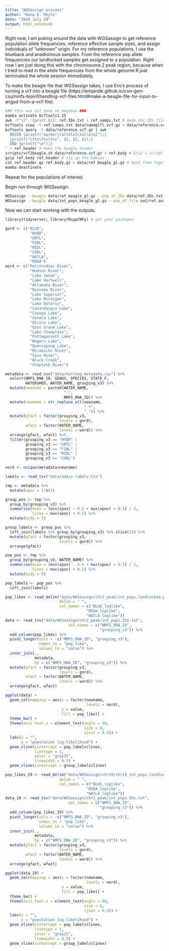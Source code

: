 ```yaml
---
title: "WGSassign process"
author: "Hana K. Moyle"
date: "2024 July 29"
output: html_notebook
---
```



Right now, I am poking around the data with WGSassign to get reference population allele frequencies, reference effective sample sizes, and assign individuals of "unknown" origin. For my reference populations, I use the blueback and anadromous samples. From the reference pop allele frequencies our landlocked samples get assigned to a population. Right now I am just doing this with the chromosome 2 peak region, because when I tried to read in the allele frequencies from the whole genome R just terminated the whole session immediately.

To make the beagle file that WGSassign takes, I use Eric's process of turning a vcf into a beagle file (https://eriqande.github.io/con-gen-csu/nmfs-bioinf/handling-vcf-files.html#make-a-beagle-file-for-input-to-angsd-from-a-vcf-file):
```sh
### this was all done on megabox ###
mamba activate bcftools1.15
awk -F"\t" '{print $1}' ref.IDs.txt > ref_samps.txt # made the IDs file straight from the metadata, the first col being the sample IDs and the second col the pops
bcftools view -S ref_samps.txt data/namaglfl.vcf.gz > data/reference.vcf.gz # subset the vcf for our reference pops
bcftools query -l data/reference.vcf.gz | awk '
  BEGIN {printf("marker\tallele1\tallele2");}
  {printf("\t%s\t%s\t%s", $1, $1, $1);}
  END {printf("\n");}
' > ref.header # make the beagle header
scripts/vcf2beagle.sh data/reference.vcf.gz > ref.body # Eric's script so that I don't have to keep track of things so closely
gzip ref.body ref.header # zip up the babies
cat ref.header.gz ref.body.gz > data/ref_beagle_gl.gz # mash them together
mamba deactivate
```

Repeat for the populations of interest.

Begin run through WGSassign:
```sh
WGSassign --beagle data/ref_beagle_gl.gz --pop_af_IDs data/ref.IDs.txt --get_reference_af --ne_obs --out out/ref.anad_and_blue --threads 10 # get the ref pop allele freqs and ref pop effective size
WGSassign --beagle data/int_pops_beagle_gl.gz --pop_af_file out/ref.anad_and_blue.pop_af.npy --get_pop_like --out out/int_pops.landlocked --threads 4 # assign pops of interest to reference pop
```


Now we can start working with the outputs.

```r
library(tidyverse); library(RcppCNPy) # get your packages

gord <- c("BLUE", 
           "HYBR", 
           "GRTL", 
           "FINL", 
           "MIDL", 
           "CONL", 
           "NATLA", 
           "MIDA")
word <- c("Petitcodiac River", 
           "Hudson River", 
           "Lake Yonah", 
           "Lake Hartwell", 
           "Altamaha River", 
           "Roanoke River", 
           "Lake Superior", 
           "Lake Michigan", 
           "Lake Ontario", 
           "Canandaigua Lake", 
           "Cayuga Lake", 
           "Seneca Lake", 
           "Otisco Lake", 
           "East Grand Lake", 
           "Lake Champlain", 
           "Pattagansett Lake", 
           "Rogers Lake", 
           "Quonnipaug Lake", 
           "Miramichi River", 
           "Saco River", 
           "Black Creek", 
           "Choptank River")

metadata <- read_csv("data/herring_metadata.csv") %>%
  select(NMFS_DNA_ID, GENUS, SPECIES, STATE_F, 
         WATERSHED, WATER_NAME, grouping_v3) %>%
  mutate(newname = paste0(WATER_NAME, 
                          "-", 
                          NMFS_DNA_ID)) %>%
  mutate(newname = str_replace_all(newname, 
                                   " +", 
                                   "_")) %>%
  mutate(gfact = factor(grouping_v3, 
                        levels = gord), 
         wfact = factor(WATER_NAME, 
                        levels = word)) %>%
  arrange(gfact, wfact) %>%
  filter(grouping_v3 == "HYBR" | 
         grouping_v3 == "GRTL" | 
         grouping_v3 == "FINL" | 
         grouping_v3 == "MIDL" | 
         grouping_v3 == "CONL")

nord <- unique(metadata$newname)

labels <- read_tsv("data/admix-labels.tsv")

tmp <- metadata %>% 
  mutate(xpos = 1:n())

group_pos <- tmp %>%
  group_by(grouping_v3) %>%
  summarise(midx = (min(xpos) - 0.5 + max(xpos) + 0.5) / 2, 
            linex = max(xpos) + 0.5) %>%
  mutate(midy = 1)

group_labels <- group_pos %>%
  left_join(labels %>% group_by(grouping_v3) %>% slice(1)) %>%
  mutate(gfact = factor(grouping_v3, 
                        levels = gord)) %>%
  arrange(gfact)

pop_pos <- tmp %>%
  group_by(grouping_v3, WATER_NAME) %>%
  summarise(midx = (min(xpos) - 0.5 + max(xpos) + 0.5) / 2, 
            linex = max(xpos) + 0.5) %>%
  mutate(midy = 0)

pop_labels <- pop_pos %>%
  left_join(labels)

pop_likes <- read_delim("data/WGSassign/chr2_peak/int_pops.landlocked.pop_like.txt", 
                        delim = " ",
                        col_names = c("BLUE_loglike", 
                                    "MIDA_loglike", 
                                    "NATLA_loglike")) 
data <- read_tsv("data/WGSassign/chr2_peak/int_pops.IDs.txt", 
                            col_names = c("NMFS_DNA_ID", 
                                          "grouping_v3")) %>%
  add_column(pop_likes) %>%
  pivot_longer(cols = -c("NMFS_DNA_ID", "grouping_v3"), 
               names_to = "pop_like", 
               values_to = "value") %>%
  inner_join(.,
             metadata, 
             by = c("NMFS_DNA_ID", "grouping_v3")) %>%
  mutate(gfact = factor(grouping_v3, 
                        levels = gord), 
         wfact = factor(WATER_NAME,
                        levels = word)) %>%
  arrange(gfact, wfact)


```


```r
ggplot(data) +
  geom_col(mapping = aes(x = factor(newname, 
                                    levels = nord), 
                         y = value, 
                         fill = pop_like)) +
  theme_bw() +
  theme(axis.text.x = element_text(angle = 90, 
                                   size = 8, 
                                   vjust = 0.5)) +
  labs(x = "", 
       y = "population log-likelihood") +
  geom_vline(xintercept = pop_labels$linex, 
             linetype = 1, 
             color = "gray25", 
             linewidth = 0.5) +
  geom_vline(xintercept = group_labels$linex)
```

```r
pop_likes_19 <- read_delim("data/WGSassign/chr19/chr19_int_pops.landlocked.pop_like.txt", 
                        delim = " ",
                        col_names = c("BLUE_loglike", 
                                    "MIDA_loglike", 
                                    "NATLA_loglike")) 
data_19 <- read_tsv("data/WGSassign/chr2_peak/int_pops.IDs.txt", 
                            col_names = c("NMFS_DNA_ID", 
                                          "grouping_v3")) %>%
  add_column(pop_likes_19) %>%
  pivot_longer(cols = -c("NMFS_DNA_ID", "grouping_v3"), 
               names_to = "pop_like", 
               values_to = "value") %>%
  inner_join(.,
             metadata, 
             by = c("NMFS_DNA_ID", "grouping_v3")) %>%
  mutate(gfact = factor(grouping_v3, 
                        levels = gord), 
         wfact = factor(WATER_NAME,
                        levels = word)) %>%
  arrange(gfact, wfact)

```

```r
ggplot(data_19) +
  geom_col(mapping = aes(x = factor(newname, 
                                    levels = nord), 
                         y = value, 
                         fill = pop_like)) +
  theme_bw() +
  theme(axis.text.x = element_text(angle = 90, 
                                   size = 8, 
                                   vjust = 0.5)) +
  labs(x = "", 
       y = "population log-likelihood") +
  geom_vline(xintercept = pop_labels$linex, 
             linetype = 1, 
             color = "gray25", 
             linewidth = 0.5) +
  geom_vline(xintercept = group_labels$linex)
```


